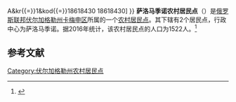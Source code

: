 {{Infobox Settlement
| official_name = 萨洛马季诺农村居民点
| native_name = Саломатинское сельское поселение
| settlement_type = [[农村居民点|农村居民点]]
| subdivision_type = [[国家|国家]]
| subdivision_type1 = [[州_(俄罗斯)|州]]
| subdivision_type2 = [[区_(苏联)|区]]
| subdivision_name = {{RUS}}
| subdivision_name1 = [[伏尔加格勒州|伏尔加格勒州]]
| subdivision_name2 = [[卡梅申区|卡梅申区]]
| seat_type = 行政中心
| seat = 萨洛马季诺
| population_as_of=2016
| population_footnotes = <ref name=stat />
| population_total = 1522
| coordinates_display = inline,title
| latd = 50 | latm = 01 | lats = 02 | latNS = N
| longd = 44 | longm = 50 | longs = 35 | longEW = E
| timezone = [[莫斯科时间|MSK]]
| utc_offset = +3
| blank_name = [[俄罗斯市政土地区划代码|OKTMO编码]]
| blank_info = [http://classif.spb.ru/classificators/view/tma.php?st{{=}}A&kr{{=}}1&kod{{=}}18618430 18618430]
}}
'''萨洛马季诺农村居民点'''（{{lang-ru|Саломатинское сельское поселение}}）是[[俄罗斯联邦|俄罗斯联邦]][[伏尔加格勒州|伏尔加格勒州]][[卡梅申区|卡梅申区]]所属的一个[[农村居民点|农村居民点]]。其下辖有2个居民点，行政中心为萨洛马季诺。据2016年统计，该农村居民点的人口为1522人。<ref name=stat>{{cite web | url = http://www.gks.ru/free_doc/doc_2016/bul_dr/mun_obr2016.rar | title = Численность населения Российской Федерации по муниципальным образованиям на 1 января 2016 года | language = ru | accessdate = 2016-12-20 | archive-date = 2019-05-13 | archive-url = https://web.archive.org/web/20190513150350/http://www.gks.ru/free_doc/doc_2016/bul_dr/mun_obr2016.rar | dead-url = no }}</ref>

== 参考文献 ==
{{reflist}}

{{Russia-stub}}

[[Category:伏尔加格勒州农村居民点|Category:伏尔加格勒州农村居民点]]